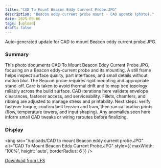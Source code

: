 ```yaml
---
title: "CAD To Mount Beacon Eddy Current Probe.JPG"
description: "Beacon eddy-current probe mount · CAD update (photo)."
date: 2025-09-06
tags: [upload]
draft: false
---
```


Auto-generated update for CAD to mount Beacon eddy current probe.JPG.

### Summary

This photo documents CAD To Mount Beacon Eddy Current Probe.JPG, focusing on a Beacon eddy-current probe and its mounting. A still frame helps inspect surface quality, part interfaces, and small details without motion blur. The Beacon probe requires rigid mounting and appropriate stand-off. Care is taken to avoid thermal drift and to map bed topology reliably across the build surface. CAD iterations here validate envelope clearances, fastener access, and serviceability. Fillets, chamfers, and ribbing are adjusted to manage stress and printability. Next steps: verify fastener torque, confirm belt tension and tram, then run calibration prints (flow, temperature towers, and input shaping). Any anomalies seen here inform small CAD tweaks or wiring reroutes before finalizing.

### Display

<img src="/uploads/CAD to mount Beacon eddy current probe.JPG" alt="CAD To Mount Beacon Eddy Current Probe.JPG" style={{ maxWidth: '100%', height: 'auto', borderRadius: 6 }} />

[Download from LFS](https://raw.githubusercontent.com/Joejoemojoe/Joe-Printer-HT-HF-350/main/public/uploads/CAD%20to%20mount%20Beacon%20eddy%20current%20probe.JPG)
